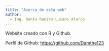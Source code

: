 ```yaml
---
title: "Acerca de esta web"
author: 
  - Ing. Dante Ramiro Lucano Alarco
---
```


Website creado con R y Github.

Perfil de Github: <https://github.com/Damthe123>
